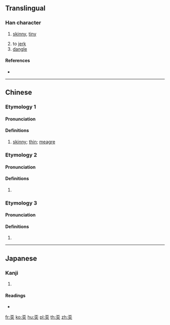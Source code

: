 ==Translingual==

===Han character===
{{Han char|rn=37|rad=大|as=04|sn=7|four=10439|canj=MFK|ids=⿱不大}}
# {{label|mul|Cantonese}} [[skinny]], [[tiny]]
# to [[jerk]]
# [[dangle]]

====References====
* {{Han ref|kx=0250.161|dkj=05872|dj=0510.030|hdz=10529.080|uh=5940|ud=22848|bh=CAB1|bd=51889}}

----

==Chinese==
{{zh-forms}}

===Etymology 1===

====Pronunciation====
{{zh-pron
|m=ēn
|c=ngan1
|h=pfs=ngân
|w=
|mc=
|oc=
|ma=
|cat=a,v
}}

====Definitions====
{{zh-hanzi}}

# {{lb|zh|Cantonese|Hakka}} [[skinny]]; [[thin]]; [[meagre]]

===Etymology 2===

====Pronunciation====
{{zh-pron
|m=máng
|cat=a
}}

====Definitions====
{{zh-hanzi}}

# {{rfdef|zh}}

===Etymology 3===

====Pronunciation====
{{zh-pron
|m=dí
|cat=
}}
{{attention|zh|check dí}}
{{attention|cmn|check dí}}

====Definitions====
{{zh-hanzi}}

# {{rfdef|zh}}

----

==Japanese==

===Kanji===
{{ja-kanji|grade=|rs=大04}}

# {{defn|lang=ja|sort=大04}}

====Readings====
* {{ja-readings|on=[[ぼう]] (bō)|kun=[[やせる]] (yaseru)}}

[[fr:奀]]
[[ko:奀]]
[[hu:奀]]
[[pl:奀]]
[[th:奀]]
[[zh:奀]]